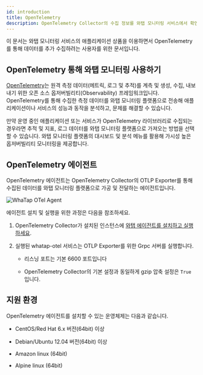 ```yaml
---
id: introduction
title: OpenTelemetry
description: OpenTelemetry Collector의 수집 정보를 와탭 모니터링 서비스에서 확인할 수 있는 방법을 안내합니다.
---
```


<head>
<meta name="robots" content="noindex, nofollow"/>
</head>


<BetaNoti />

이 문서는 와탭 모니터링 서비스의 애플리케이션 상품을 이용하면서 OpenTelemetry를 통해 데이터를 추가 수집하려는 사용자를 위한 문서입니다.

## OpenTelemetry 통해 와탭 모니터링 사용하기

[OpenTelemetry](https://opentelemetry.io/)는 원격 측정 데이터(메트릭, 로그 및 추적)를 계측 및 생성, 수집, 내보내기 위한 오픈 소스 옵저버빌리티(Observability) 프레임워크입니다. OpenTelemetry를 통해 수집한 측정 데이터를 와탭 모니터링 플랫폼으로 전송해 애플리케이션이나 서비스의 성능과 동작을 분석하고, 문제를 해결할 수 있습니다.

만약 운영 중인 애플리케이션 또는 서비스가 OpenTelemetry 라이브러리로 수집되는 경우라면 추적 및 지표, 로그 데이터를 와탭 모니터링 플랫폼으로 가져오는 방법을 선택할 수 있습니다. 와탭 모니터링 플랫폼의 대시보드 및 분석 메뉴를 활용해 가시성 높은 옵저버빌리티 모니터링을 제공합니다.


## OpenTelemetry 에이전트

OpenTelemetry 에이전트는 OpenTelemetry Collector의 OTLP Exporter를 통해 수집된 데이터를 와탭 모니터링 플랫폼으로 가공 및 전달하는 에이전트입니다. 

![WhaTap OTel Agent](/img/otel/opentelemetry-overview.png)

에이전트 설치 및 실행을 위한 과정은 다음을 참조하세요.

1. OpenTelemetry Collector가 설치된 인스턴스에 [와탭 에이전트를 설치하고 실행하세요](install-agent).

1. 실행된 whatap-otel 서비스는 OTLP Exporter를 위한 Grpc 서버를 실행합니다.

    - 리스닝 포트는 기본 6600 포트입니다

    - OpenTelemetry Collector의 기본 설정과 동일하게 gzip 압축 설정은 `True` 입니다.


## 지원 환경

OpenTelemetry 에이전트를 설치할 수 있는 운영체제는 다음과 같습니다.

- CentOS/Red Hat 6.x 버전(64bit) 이상

- Debian/Ubuntu 12.04 버전(64bit) 이상

- Amazon linux (64bit)

- Alpine linux (64bit)